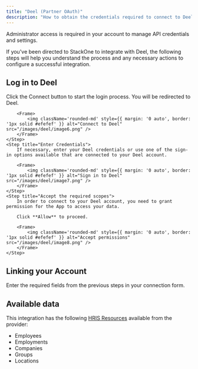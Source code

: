 ```yaml
---
title: "Deel (Partner OAuth)"
description: "How to obtain the credentials required to connect to Deel Partner Oauth."
---
```



<Note>
  Administrator access is required in your account to manage API credentials and settings.
</Note>

If you've been directed to StackOne to integrate with Deel, the following steps will help you understand the process and any necessary actions to configure a successful integration.

## Log in to Deel

<Steps>
    <Step title="Connect to Deel">
        Click the Connect button to start the login process. You will be redirected to Deel.
    
        <Frame>
            <img className='rounded-md' style={{ margin: '0 auto', border: '1px solid #efefef' }} alt="Connect to Deel" src="/images/deel/image6.png" />
        </Frame>
    </Step>
    <Step title="Enter Credentials">
        If necessary, enter your Deel credentials or use one of the sign-in options available that are connected to your Deel account.
    
        <Frame>
            <img className='rounded-md' style={{ margin: '0 auto', border: '1px solid #efefef' }} alt="Sign in to Deel" src="/images/deel/image7.png" />
        </Frame>
    </Step>
    <Step title="Accept the required scopes">
        In order to connect to your Deel account, you need to grant permission for the App to access your data.
        
        Click **Allow** to proceed.
    
        <Frame>
            <img className='rounded-md' style={{ margin: '0 auto', border: '1px solid #efefef' }} alt="Accept permissions" src="/images/deel/image8.png" />
        </Frame>
    </Step>
</Steps>


## Linking your Account

Enter the required fields from the previous steps in your connection form.

<IntegrationFooter />

## Available data

This integration has the following [HRIS Resources](https://docs.stackone.com/reference/getting-started-with-your-api) available from the provider:
<ul>
  <li>Employees</li>
  <li>Employments</li>
  <li>Companies</li>
  <li>Groups</li>
  <li>Locations</li>
</ul>